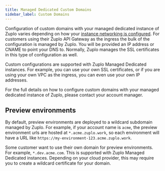 ```yaml
---
title: Managed Dedicated Custom Domains
sidebar_label: Custom Domains
---
```


Configuration of custom domains with your managed dedicated instance of Zuplo
varies depending on how your
[instance networking is configured](./networking.mdx). For customers using their
Zuplo API Gateway as the ingress the bulk of the configuration is managed by
Zuplo. You will be provided an IP address or CNAME to point your DNS to.
Normally, Zuplo manages the SSL certificates in this type of configuration as
well.

Custom configurations are supported with Zuplo Managed Dedicated instances. For
example, you can use your own SSL certificates, or if you are using your own VPC
as the ingress, you can even use your own IP addresses.

For the full details on how to configure custom domains with your managed
dedicated instance of Zuplo, please contact your account manager.

## Preview environments

By default, preview environments are deployed to a wildcard subdomain managed by
Zuplo. For example, if your account name is `acme`, the preview environment urls
are hosted at `*.acme.zuplo.work`, so each environment will have a URL like
`https://my-environment-123.acme.zuplo.work`.

Some customer want to use their own domain for preview environments. For
example, `*.dev.acme.com`. This is supported with Zuplo Managed Dedicated
instances. Depending on your cloud provider, this may require you to create a
wildcard certificate for your domain.
